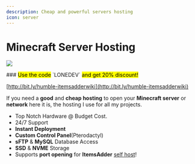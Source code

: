 ```yaml
---
description: Cheap and powerful servers hosting
icon: server
---
```


# Minecraft Server Hosting

![](assets/images/MMICa0s.gif)


<Note>
### <mark>Use the code</mark> `LONEDEV` <mark>and get 20% discount!</mark>

[http://bit.ly/humble-itemsadderwiki](http://bit.ly/humble-itemsadderwiki)

If you need a **good** and **cheap hosting** to open your **Minecraft server** or **network** here it is, the hosting I use for all my projects.

* Top Notch Hardware @ Budget Cost.
* 24/7 Support
* **Instant Deployment**
* **Custom Control Panel**(Pterodactyl)
* **sFTP** & **MySQL** Database Access
* **SSD** & **NVME** Storage
* Supports **port opening** for **ItemsAdder** [self host](../plugin-usage/resourcepack-hosting/resourcepack-self-hosting.md)!
</Note>



<Card title="Humble Itemsadderwiki" icon="link" href="http://bit.ly/humble-itemsadderwiki"></Card>

